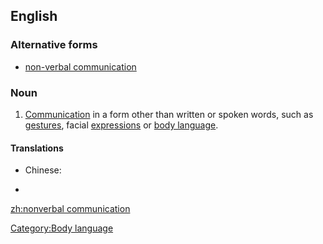 ==English==

===Alternative forms===
* [[non-verbal communication]]

===Noun===
{{en-noun|sg=[[nonverbal]] [[communication]]|-}}

# [[communication|Communication]] in a form other than written or spoken words, such as [[gesture]]s, facial [[expression]]s or [[body language]].

====Translations====
{{trans-top|communication in a form other than written or spoken words}}
* Chinese:
*: {{trreq|Mandarin}}
{{trans-mid}}
* {{trreq|Finnish}}
{{trans-bottom}}

[[Category:Body language]]

[[zh:nonverbal communication]]